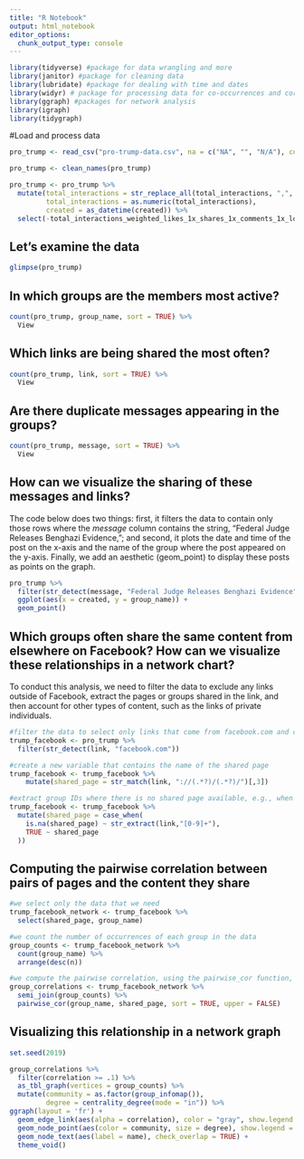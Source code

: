 ```yaml
---
title: "R Notebook"
output: html_notebook
editor_options: 
  chunk_output_type: console
---
```


```r
library(tidyverse) #package for data wrangling and more 
library(janitor) #package for cleaning data
library(lubridate) #package for dealing with time and dates
library(widyr) # package for processing data for co-occurrences and correlation
library(ggraph) #packages for network analysis
library(igraph)
library(tidygraph)

```

#Load and process data
```r
pro_trump <- read_csv("pro-trump-data.csv", na = c("NA", "", "N/A"), col_types = c("cccdccdddddddddcdddccccccccccc"))

pro_trump <- clean_names(pro_trump)

pro_trump <- pro_trump %>%
  mutate(total_interactions = str_replace_all(total_interactions, ",", ""),
         total_interactions = as.numeric(total_interactions),
         created = as_datetime(created)) %>%
  select(-total_interactions_weighted_likes_1x_shares_1x_comments_1x_love_1x_wow_1x_haha_1x_sad_1x_angry_1x)
```

## Let's examine the data
```r
glimpse(pro_trump)
```

## In which groups are the members most active?
```r
count(pro_trump, group_name, sort = TRUE) %>%
  View
```

## Which links are being shared the most often? 
```r
count(pro_trump, link, sort = TRUE) %>%
  View

```

## Are there duplicate messages appearing in the groups? 
```r
count(pro_trump, message, sort = TRUE) %>%
  View
```

## How can we visualize the sharing of these messages and links? 
The code below does two things: first, it filters the data to contain only those rows where the _message_ column contains the string, "Federal Judge Releases Benghazi Evidence,"; and second, it plots the date and time of the post on the x-axis and the name of the group where the post appeared on the y-axis. Finally, we add an aesthetic (geom_point) to display these posts as points on the graph.

```r
pro_trump %>%
  filter(str_detect(message, "Federal Judge Releases Benghazi Evidence")) %>%
  ggplot(aes(x = created, y = group_name)) +
  geom_point()
```


## Which groups often share the same content from elsewhere on Facebook? How can we visualize these relationships in a network chart?
To conduct this analysis, we need to filter the data to exclude any links outside of Facebook, extract the pages or groups shared in the link, and then account for other types of content, such as the links of private individuals. 
```r
#filter the data to select only links that come from facebook.com and create a new dataframe
trump_facebook <- pro_trump %>%
  filter(str_detect(link, "facebook.com"))

#create a new variable that contains the name of the shared page
trump_facebook <- trump_facebook %>%
    mutate(shared_page = str_match(link, "://(.*?)/(.*?)/")[,3])

#extract group IDs where there is no shared page available, e.g., when the link is to the page of a private individual 
trump_facebook <- trump_facebook %>%
  mutate(shared_page = case_when(
    is.na(shared_page) ~ str_extract(link,"[0-9]+"),
    TRUE ~ shared_page
  ))

```


## Computing the pairwise correlation between pairs of pages and the content they share
```r
#we select only the data that we need
trump_facebook_network <- trump_facebook %>%
  select(shared_page, group_name)

#we count the number of occurrences of each group in the data
group_counts <- trump_facebook_network %>%
  count(group_name) %>%
  arrange(desc(n))

#we compute the pairwise correlation, using the pairwise_cor function, to find pairs of groups which tend to share similar content
group_correlations <- trump_facebook_network %>%
  semi_join(group_counts) %>%
  pairwise_cor(group_name, shared_page, sort = TRUE, upper = FALSE)
```

## Visualizing this relationship in a network graph
```r
set.seed(2019)

group_correlations %>%
  filter(correlation >= .1) %>%
  as_tbl_graph(vertices = group_counts) %>%
  mutate(community = as.factor(group_infomap()),
         degree = centrality_degree(mode = "in")) %>%
ggraph(layout = 'fr') +
  geom_edge_link(aes(alpha = correlation), color = "gray", show.legend = FALSE) +
  geom_node_point(aes(color = community, size = degree), show.legend = FALSE) +
  geom_node_text(aes(label = name), check_overlap = TRUE) +
  theme_void()
````


